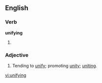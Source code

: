 ==English==
===Verb===
'''unifying'''
# {{present participle of|[[unify]]}}

===Adjective===
{{en-adj}}
# Tending to [[unify]]; promoting [[unity]]; [[uniting]].

[[vi:unifying]]